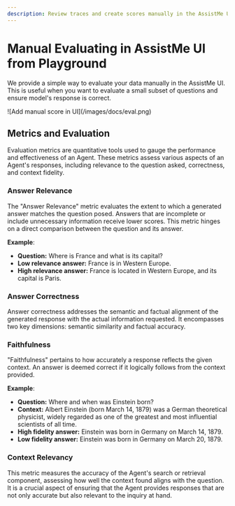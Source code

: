 ```yaml
---
description: Review traces and create scores manually in the AssistMe UI.
---
```


# Manual Evaluating in AssistMe UI from Playground

We provide a simple way to evaluate your data manually in the AssistMe UI. This is useful when you want to evaluate a small subset of questions and ensure model's response is correct.

<Frame>![Add manual score in UI](/images/docs/eval.png)</Frame>

## Metrics and Evaluation
Evaluation metrics are quantitative tools used to gauge the performance and effectiveness of an Agent. These metrics assess various aspects of an Agent's responses, including relevance to the question asked, correctness, and context fidelity.

### Answer Relevance
The "Answer Relevance" metric evaluates the extent to which a generated answer matches the question posed. Answers that are incomplete or include unnecessary information receive lower scores. This metric hinges on a direct comparison between the question and its answer.

**Example**:
- **Question:** Where is France and what is its capital?
- **Low relevance answer:** France is in Western Europe.
- **High relevance answer:** France is located in Western Europe, and its capital is Paris.

### Answer Correctness
Answer correctness addresses the semantic and factual alignment of the generated response with the actual information requested. It encompasses two key dimensions: semantic similarity and factual accuracy.

### Faithfulness
"Faithfulness" pertains to how accurately a response reflects the given context. An answer is deemed correct if it logically follows from the context provided.

**Example**:
- **Question:** Where and when was Einstein born?
- **Context:** Albert Einstein (born March 14, 1879) was a German theoretical physicist, widely regarded as one of the greatest and most influential scientists of all time.
- **High fidelity answer:** Einstein was born in Germany on March 14, 1879.
- **Low fidelity answer:** Einstein was born in Germany on March 20, 1879.

### Context Relevancy
This metric measures the accuracy of the Agent's search or retrieval component, assessing how well the context found aligns with the question. It is a crucial aspect of ensuring that the Agent provides responses that are not only accurate but also relevant to the inquiry at hand.

